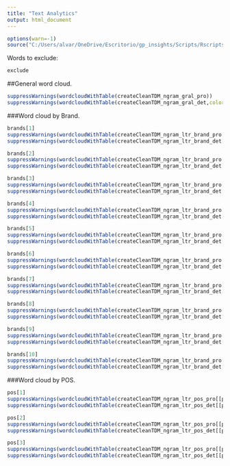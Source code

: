 ---
title: "Text Analytics"
output: html_document
---

```{r all code, include=F, echo=F}
options(warn=-1)
source("C:/Users/alvar/OneDrive/Escritorio/gp_insights/Scripts/Rscripts/gp_segmented_ta.R")
```

Words to exclude:

```{r exclude list, include=T, echo=F}
exclude
```

##General word cloud.

```{r gral, include=T, echo=F}
suppressWarnings(wordcloudWithTable(createCleanTDM_ngram_gral_pro))
suppressWarnings(wordcloudWithTable(createCleanTDM_ngram_gral_det,colorPalette = "Reds"))

```

###Word cloud by Brand.

```{r brand 1 list, include=T, echo=F}
brands[1]
suppressWarnings(wordcloudWithTable(createCleanTDM_ngram_ltr_brand_pro[[brands[1]]]))
suppressWarnings(wordcloudWithTable(createCleanTDM_ngram_ltr_brand_det[[brands[1]]],colorPalette = "Reds"))
```



```{r brand 2 list, include=T, echo=F}
brands[2]
suppressWarnings(wordcloudWithTable(createCleanTDM_ngram_ltr_brand_pro[[brands[2]]]))
suppressWarnings(wordcloudWithTable(createCleanTDM_ngram_ltr_brand_det[[brands[2]]],colorPalette = "Reds"))
```


```{r brand 3 list, include=T, echo=F}
brands[3]
suppressWarnings(wordcloudWithTable(createCleanTDM_ngram_ltr_brand_pro[[brands[3]]]))
suppressWarnings(wordcloudWithTable(createCleanTDM_ngram_ltr_brand_det[[brands[3]]],colorPalette = "Reds"))
```


```{r brand 4 list, include=T, echo=F}
brands[4]
suppressWarnings(wordcloudWithTable(createCleanTDM_ngram_ltr_brand_pro[[brands[4]]]))
suppressWarnings(wordcloudWithTable(createCleanTDM_ngram_ltr_brand_det[[brands[4]]],colorPalette = "Reds"))
```


```{r brand 5 list, include=T, echo=F}
brands[5]
suppressWarnings(wordcloudWithTable(createCleanTDM_ngram_ltr_brand_pro[[brands[5]]]))
suppressWarnings(wordcloudWithTable(createCleanTDM_ngram_ltr_brand_det[[brands[5]]],colorPalette = "Reds"))
```


```{r brand 6 list, include=T, echo=F}
brands[6]
suppressWarnings(wordcloudWithTable(createCleanTDM_ngram_ltr_brand_pro[[brands[6]]]))
suppressWarnings(wordcloudWithTable(createCleanTDM_ngram_ltr_brand_det[[brands[6]]],colorPalette = "Reds"))
```


```{r brand 7 list, include=T, echo=F}
brands[7]
suppressWarnings(wordcloudWithTable(createCleanTDM_ngram_ltr_brand_pro[[brands[7]]]))
suppressWarnings(wordcloudWithTable(createCleanTDM_ngram_ltr_brand_det[[brands[7]]],colorPalette = "Reds"))
```


```{r brand 8 list, include=T, echo=F}
brands[8]
suppressWarnings(wordcloudWithTable(createCleanTDM_ngram_ltr_brand_pro[[brands[8]]]))
suppressWarnings(wordcloudWithTable(createCleanTDM_ngram_ltr_brand_det[[brands[8]]],colorPalette = "Reds"))
```


```{r brand 9 list, include=T, echo=F}
brands[9]
suppressWarnings(wordcloudWithTable(createCleanTDM_ngram_ltr_brand_pro[[brands[9]]]))
suppressWarnings(wordcloudWithTable(createCleanTDM_ngram_ltr_brand_det[[brands[9]]],colorPalette = "Reds"))
```


```{r brand 10 list, include=T, echo=F}
brands[10]
suppressWarnings(wordcloudWithTable(createCleanTDM_ngram_ltr_brand_pro[[brands[10]]]))
suppressWarnings(wordcloudWithTable(createCleanTDM_ngram_ltr_brand_det[[brands[10]]],colorPalette = "Reds"))
```



###Word cloud by POS.


```{r pos 1 list, include=T, echo=F}
pos[1]
suppressWarnings(wordcloudWithTable(createCleanTDM_ngram_ltr_pos_pro[[pos[1]]]))
suppressWarnings(wordcloudWithTable(createCleanTDM_ngram_ltr_pos_det[[pos[1]]],colorPalette = "Reds"))
```


```{r pos 2 list, include=T, echo=F}
pos[2]
suppressWarnings(wordcloudWithTable(createCleanTDM_ngram_ltr_pos_pro[[pos[2]]]))
suppressWarnings(wordcloudWithTable(createCleanTDM_ngram_ltr_pos_det[[pos[2]]],colorPalette = "Reds"))
```


```{r pos 3 list, include=T, echo=F}
pos[3]
suppressWarnings(wordcloudWithTable(createCleanTDM_ngram_ltr_pos_pro[[pos[3]]]))
suppressWarnings(wordcloudWithTable(createCleanTDM_ngram_ltr_pos_det[[pos[3]]],colorPalette = "Reds"))
```
